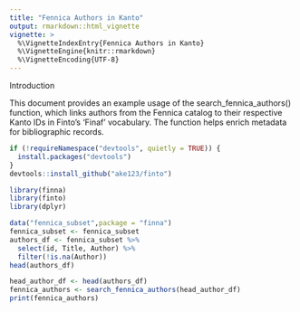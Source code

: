 ```yaml
---
title: "Fennica Authors in Kanto"
output: rmarkdown::html_vignette
vignette: >
  %\VignetteIndexEntry{Fennica Authors in Kanto}
  %\VignetteEngine{knitr::rmarkdown}
  %\VignetteEncoding{UTF-8}
---
```


Introduction

This document provides an example usage of the search_fennica_authors() function, which links authors from the Fennica catalog to their respective Kanto IDs in Finto's 'Finaf' vocabulary. The function helps enrich metadata for bibliographic records.
```r
if (!requireNamespace("devtools", quietly = TRUE)) {
  install.packages("devtools")
}
devtools::install_github("ake123/finto")


```

```r
library(finna)
library(finto)
library(dplyr)

data("fennica_subset",package = "finna")
fennica_subset <- fennica_subset
authors_df <- fennica_subset %>%
  select(id, Title, Author) %>%
  filter(!is.na(Author))
head(authors_df)
```



```r
head_author_df <- head(authors_df)
fennica_authors <- search_fennica_authors(head_author_df)
print(fennica_authors)
```




